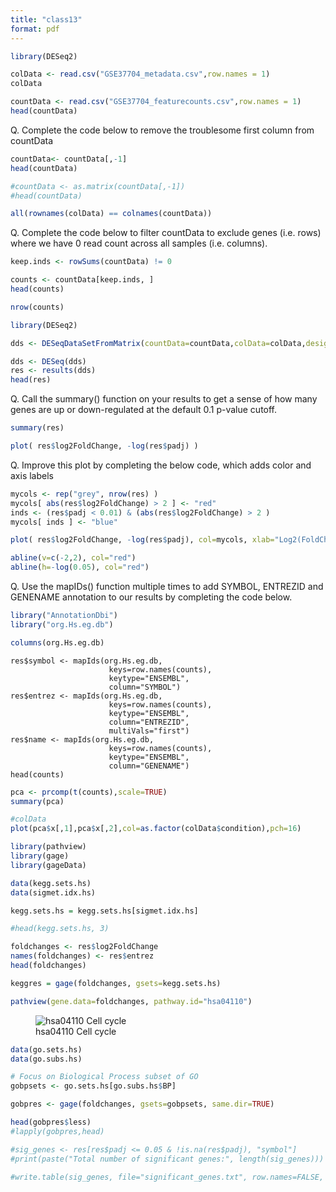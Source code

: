 ```yaml
---
title: "class13"
format: pdf
---
```


```r
library(DESeq2)
```

```r
colData <- read.csv("GSE37704_metadata.csv",row.names = 1)
colData
```

```r
countData <- read.csv("GSE37704_featurecounts.csv",row.names = 1)
head(countData)
```

Q. Complete the code below to remove the troublesome first column from countData
  
```r
countData<- countData[,-1]
head(countData)
```

```r
#countData <- as.matrix(countData[,-1])
#head(countData)
```

```r
all(rownames(colData) == colnames(countData))
```


Q. Complete the code below to filter countData to exclude genes (i.e. rows) where we have 0 read count across all samples (i.e. columns).


```r
keep.inds <- rowSums(countData) != 0
```

```r
counts <- countData[keep.inds, ]
head(counts)
```

```r
nrow(counts)
```


```r
library(DESeq2)
```

```r
dds <- DESeqDataSetFromMatrix(countData=countData,colData=colData,design=~condition)

dds <- DESeq(dds)
res <- results(dds)
head(res)
```
Q. Call the summary() function on your results to get a sense of how many genes are up or down-regulated at the default 0.1 p-value cutoff.

```r
summary(res)
```

```r
plot( res$log2FoldChange, -log(res$padj) )
```

Q. Improve this plot by completing the below code, which adds color and axis labels

```r
mycols <- rep("grey", nrow(res) )
mycols[ abs(res$log2FoldChange) > 2 ] <- "red"
inds <- (res$padj < 0.01) & (abs(res$log2FoldChange) > 2 )
mycols[ inds ] <- "blue"

plot( res$log2FoldChange, -log(res$padj), col=mycols, xlab="Log2(FoldChange)", ylab="-Log(P-value)" )

abline(v=c(-2,2), col="red")
abline(h=-log(0.05), col="red")
```

Q. Use the mapIDs() function multiple times to add SYMBOL, ENTREZID and GENENAME annotation to our results by completing the code below.

```r
library("AnnotationDbi")
library("org.Hs.eg.db")
```

```r
columns(org.Hs.eg.db)
```

```rE
res$symbol <- mapIds(org.Hs.eg.db,
                      keys=row.names(counts),
                      keytype="ENSEMBL",
                      column="SYMBOL")
res$entrez <- mapIds(org.Hs.eg.db,
                      keys=row.names(counts),
                      keytype="ENSEMBL",
                      column="ENTREZID",
                      multiVals="first")
res$name <- mapIds(org.Hs.eg.db,
                      keys=row.names(counts),
                      keytype="ENSEMBL",
                      column="GENENAME")
head(counts)
```

```r
pca <- prcomp(t(counts),scale=TRUE)
summary(pca)
```

```r
#colData
plot(pca$x[,1],pca$x[,2],col=as.factor(colData$condition),pch=16)
```

```r
library(pathview)
library(gage)
library(gageData)
```

```r
data(kegg.sets.hs)
data(sigmet.idx.hs)

kegg.sets.hs = kegg.sets.hs[sigmet.idx.hs]

#head(kegg.sets.hs, 3)
```

```r
foldchanges <- res$log2FoldChange
names(foldchanges) <- res$entrez
head(foldchanges)
```


```r
keggres = gage(foldchanges, gsets=kegg.sets.hs)
```

```r
pathview(gene.data=foldchanges, pathway.id="hsa04110")
```

![hsa04110 Cell cycle](hsa04110.pathview.png)
```r
data(go.sets.hs)
data(go.subs.hs)

# Focus on Biological Process subset of GO
gobpsets <- go.sets.hs[go.subs.hs$BP]

gobpres <- gage(foldchanges, gsets=gobpsets, same.dir=TRUE)

head(gobpres$less)
#lapply(gobpres,head)
```

```r
#sig_genes <- res[res$padj <= 0.05 & !is.na(res$padj), "symbol"]
#print(paste("Total number of significant genes:", length(sig_genes)))
```

```r
#write.table(sig_genes, file="significant_genes.txt", row.names=FALSE, col.names=FALSE, quote=FALSE)
```



